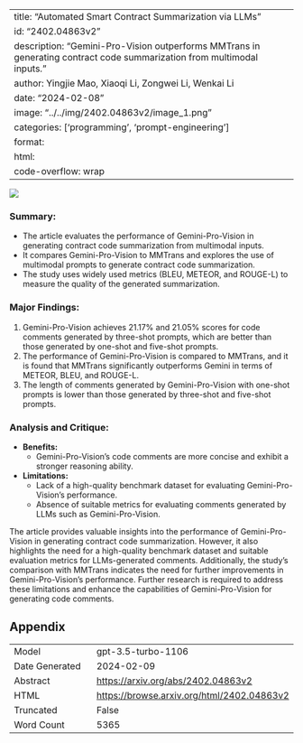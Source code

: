 
---
title: "Automated Smart Contract Summarization via LLMs"
id: "2402.04863v2"
description: "Gemini-Pro-Vision outperforms MMTrans in generating contract code summarization from multimodal inputs."
author: Yingjie Mao, Xiaoqi Li, Zongwei Li, Wenkai Li
date: "2024-02-08"
image: "../../img/2402.04863v2/image_1.png"
categories: ['programming', 'prompt-engineering']
format:
  html:
    code-overflow: wrap
---

![](../../img/2402.04863v2/image_1.png)

### **Summary:**
- The article evaluates the performance of Gemini-Pro-Vision in generating contract code summarization from multimodal inputs.
- It compares Gemini-Pro-Vision to MMTrans and explores the use of multimodal prompts to generate contract code summarization.
- The study uses widely used metrics (BLEU, METEOR, and ROUGE-L) to measure the quality of the generated summarization.

### **Major Findings:**
1. Gemini-Pro-Vision achieves 21.17% and 21.05% scores for code comments generated by three-shot prompts, which are better than those generated by one-shot and five-shot prompts.
2. The performance of Gemini-Pro-Vision is compared to MMTrans, and it is found that MMTrans significantly outperforms Gemini in terms of METEOR, BLEU, and ROUGE-L.
3. The length of comments generated by Gemini-Pro-Vision with one-shot prompts is lower than those generated by three-shot and five-shot prompts.

### **Analysis and Critique:**
- **Benefits:**
  - Gemini-Pro-Vision's code comments are more concise and exhibit a stronger reasoning ability.
- **Limitations:**
  - Lack of a high-quality benchmark dataset for evaluating Gemini-Pro-Vision's performance.
  - Absence of suitable metrics for evaluating comments generated by LLMs such as Gemini-Pro-Vision.

The article provides valuable insights into the performance of Gemini-Pro-Vision in generating contract code summarization. However, it also highlights the need for a high-quality benchmark dataset and suitable evaluation metrics for LLMs-generated comments. Additionally, the study's comparison with MMTrans indicates the need for further improvements in Gemini-Pro-Vision's performance. Further research is required to address these limitations and enhance the capabilities of Gemini-Pro-Vision for generating code comments.

## Appendix

|          |          |
|----------|----------|
| Model     | gpt-3.5-turbo-1106       |
| Date Generated     | 2024-02-09       |
| Abstract | [https://arxiv.org/abs/2402.04863v2](https://arxiv.org/abs/2402.04863v2)        |
| HTML     | [https://browse.arxiv.org/html/2402.04863v2](https://browse.arxiv.org/html/2402.04863v2)       |
| Truncated       | False       |
| Word Count       | 5365       |